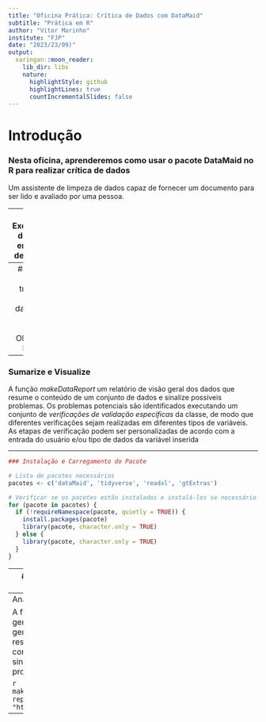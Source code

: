 ```yaml
---
title: "Oficina Prática: Crítica de Dados com DataMaid"
subtitle: "Prática em R"
author: "Vitor Marinho"
institute: "FJP"
date: "2023/23/09)"
output:
  xaringan::moon_reader:
    lib_dir: libs
    nature:
      highlightStyle: github
      highlightLines: true
      countIncrementalSlides: false
---
```


# Introdução

### Nesta oficina, aprenderemos como usar o pacote DataMaid no R para realizar crítica de dados


Um assistente de limpeza de dados capaz de fornecer um documento para ser lido e avaliado por uma pessoa. 

---
## Exemplos de erros em base de dados


 Classe incorreta


 Duplicatas

Consistência de capitalização (Belo Horizonte vs Belo horizonte)


Valor improvável (peso = 1000, idade = 201)

Espaços em branco


Indicadores de falta não reconhecidos


Quantidade de faltantes (NA)


Observações/categorias únicas com contagem baixa

Dados imprecisos (data de falecimento antes da data de nascimento)

---
## Fluxo de trabalho com dataMaid
Fonte: Molly Olson ( R Ladies)
```r
knitr::include_graphics('download.png')
```

---

### Sumarize e Visualize

A função *makeDataReport* um relatório de visão geral dos dados que resume o conteúdo de um conjunto de dados e sinalize possíveis problemas. Os problemas potenciais são identificados executando um conjunto de *verificações de validação específicas* da classe, de modo que diferentes verificações sejam realizadas em diferentes tipos de variáveis. As etapas de verificação podem ser personalizadas de acordo com a entrada do usuário e/ou tipo de dados da variável inserida

---

```r
### Instalação e Carregamento do Pacote

# Lista de pacotes necessários
pacotes <- c('dataMaid', 'tidyverse', 'readxl', 'gtExtras')

# Verificar se os pacotes estão instalados e instalá-los se necessário
for (pacote in pacotes) {
  if (!requireNamespace(pacote, quietly = TRUE)) {
    install.packages(pacote)
    library(pacote, character.only = TRUE)
  } else {
    library(pacote, character.only = TRUE)
  }
}
```

---
### Parte 1: Crítica de Dados

Disponível em: https://docs.google.com/spreadsheets/d/1e8eTy8gwlWFLV8zzEPEB56WR0TkJ5i1u/edit?usp=sharing&ouid=114631608050578367156&rtpof=true&sd=true

```r
imrs_saude <- read_excel("IMRS_BASE_SAUDE_2000-2021.xlsx")


```

---
Análise Inicial dos Dados

A função makeDataReport gera um relatório de visão geral dos dados que resume o conteúdo de um conjunto de dados e sinalize possíveis problemas. 

```r

makeDataReport(imrs_saude, replace=TRUE, output = "html")
```


---

